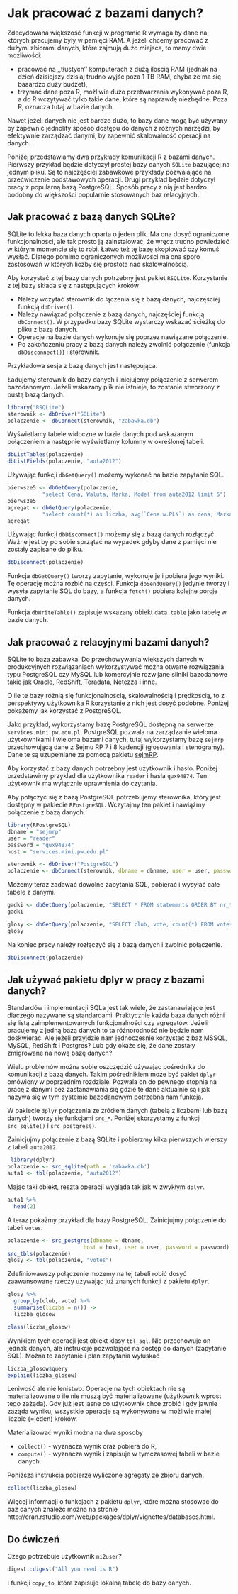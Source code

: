 # Jak pracować z bazami danych?
 
Zdecydowana większość funkcji w programie R wymaga by dane na których pracujemy były w pamięci RAM.
A jeżeli chcemy pracować z dużymi zbiorami danych, które zajmują dużo miejsca, to mamy dwie możliwości:

* pracować na ,,tłustych’’ komputerach z dużą ilością RAM (jednak na dzień dzisiejszy dzisiaj trudno wyjść poza 1 TB RAM, chyba że ma się baaardzo duży budżet),
* trzymać dane poza R, możliwie dużo przetwarzania wykonywać poza R, a do R wczytywać tylko takie dane, które są naprawdę niezbędne. Poza R, oznacza tutaj w bazie danych.

Nawet jeżeli danych nie jest bardzo dużo, to bazy dane mogą być używany by zapewnić jednolity sposób dostępu do danych z różnych narzędzi, by efektywnie zarządzać danymi, by zapewnić skalowalność operacji na danych.

Poniżej przedstawiamy dwa przykłady komunikacji R z bazami danych.
Pierwszy przykład będzie dotyczył prostej bazy danych `SQLite` bazującej na jednym pliku. Są to najczęściej zabawkowe przykłady pozwalające na przećwiczenie podstawowych operacji. Drugi przykład będzie dotyczył pracy z popularną bazą PostgreSQL. Sposób pracy z nią jest bardzo podobny do większości popularnie stosowanych baz relacyjnych.

## Jak pracować z bazą danych SQLite?

SQLite to lekka baza danych oparta o jeden plik. Ma ona dosyć ograniczone funkcjonalności, ale tak prosto ją zainstalować, że wręcz trudno powiedzieć w którym momencie się to robi. Łatwo też tę bazę skopiować czy komuś wysłać. Dlatego pomimo ograniczonych możliwości ma ona sporo zastosowań w których liczby się prostota nad skalowalnością.

Aby korzystać z tej bazy danych potrzebny jest pakiet `RSQLite`.
Korzystanie z tej bazy składa się z następujących kroków

* Należy wczytać sterownik do łączenia się z bazą danych, najczęściej funkcją `dbDriver()`.
* Należy nawiązać połączenie z bazą danych, najczęściej funkcją `dbConnect()`. W przypadku bazy SQLite wystarczy wskazać ścieżkę do pliku z bazą danych.
* Operacje na bazie danych wykonuje się poprzez nawiązane połączenie.
* Po zakończeniu pracy z bazą danych należy zwolnić połączenie (funkcja `dbDisconnect()`) i sterownik.

Przykładowa sesja z bazą danych jest następująca.

Ładujemy sterownik do bazy danych i inicjujemy połączenie z serwerem bazodanowym. Jeżeli wskazany plik nie istnieje, to zostanie stworzony z pustą bazą danych.

```r
library("RSQLite")
sterownik <- dbDriver("SQLite")
polaczenie <- dbConnect(sterownik, "zabawka.db")
```

Wyświetlamy tabele widoczne w bazie danych pod wskazanym połączeniem a następnie wyświetlamy kolumny w określonej tabeli.

```r
dbListTables(polaczenie)
dbListFields(polaczenie, "auta2012")
```

Używając funkcji `dbGetQuery()` możemy wykonać na bazie zapytanie SQL.

```r
pierwsze5 <- dbGetQuery(polaczenie, 
           "select Cena, Waluta, Marka, Model from auta2012 limit 5")
pierwsze5
agregat <- dbGetQuery(polaczenie, 
           "select count(*) as liczba, avg(`Cena.w.PLN`) as cena, Marka from auta2012 group by Marka limit 10")
agregat
```

Używając funkcji `dbDisconnect()` możemy się z bazą danych rozłączyć. Ważne jest by po sobie sprzątać na wypadek gdyby dane z pamięci nie zostały zapisane do pliku.

```r
dbDisconnect(polaczenie)
```

Funkcja `dbGetQuery()` tworzy zapytanie, wykonuje je i pobiera jego wyniki. Tę operację można rozbić na części. Funkcja `dbSendQuery()` jedynie tworzy i wysyła zapytanie SQL do bazy, a funkcja `fetch()` pobiera kolejne porcje danych.

Funkcja `dbWriteTable()` zapisuje wskazany obiekt `data.table` jako tabelę w bazie danych.


## Jak pracować z relacyjnymi bazami danych?

SQLite to baza zabawka. Do przechowywania większych danych w produkcyjnych rozwiązaniach wykorzystywać można otwarte rozwiązania typu PostgreSQL czy MySQL lub komercyjnie rozwijane silniki bazodanowe takie jak Oracle, RedShift, Teradata, Netezza i inne.

O ile te bazy różnią się funkcjonalnością, skalowalnością i prędkością, to z perspektywy użytkownika R korzystanie z nich jest dosyć podobne. Poniżej pokażemy jak korzystać z PostgreSQL.

Jako przykład, wykorzystamy bazę PostgreSQL dostępną na serwerze `services.mini.pw.edu.pl`. PostgreSQL pozwala na zarządzanie wieloma użytkownikami i wieloma bazami danych, tutaj wykorzystamy bazę `sejmrp` przechowującą dane z Sejmu RP 7 i 8 kadencji (głosowania i stenogramy). Dane te są uzupełniane za pomocą pakietu  [sejmRP](https://github.com/mi2-warsaw/sejmRP).

Aby korzystać z bazy danych potrzebny jest użytkownik i hasło. Poniżej przedstawimy przykład dla użytkownika `reader` i hasła `qux94874`. Ten użytkownik ma wyłącznie uprawnienia do czytania.

Aby połączyć się z bazą PostgreSQL potrzebujemy sterownika, który jest dostępny w pakiecie `RPostgreSQL`. Wczytajmy ten pakiet i nawiążmy połączenie z bazą danych.

```r
library(RPostgreSQL)
dbname = "sejmrp"
user = "reader"
password = "qux94874"
host = "services.mini.pw.edu.pl"

sterownik <- dbDriver("PostgreSQL")
polaczenie <- dbConnect(sterownik, dbname = dbname, user = user, password = password, host = host)
```

Możemy teraz zadawać dowolne zapytania SQL, pobierać i wysyłać całe tabele z danymi.

```r
gadki <- dbGetQuery(polaczenie, "SELECT * FROM statements ORDER BY nr_term_of_office, id_statement limit 1")
gadki

glosy <- dbGetQuery(polaczenie, "SELECT club, vote, count(*) FROM votes GROUP BY club, vote limit 12")
glosy  
```

Na koniec pracy należy rozłączyć się z bazą danych i zwolnić połączenie. 
  
```r
dbDisconnect(polaczenie)
```


## Jak używać pakietu dplyr w pracy z bazami danych?

Standardów i implementacji SQLa jest tak wiele, że zastanawiające jest dlaczego nazywane są standardami. Praktycznie każda baza danych różni się listą zaimplementowanych funkcjonalności czy agregatów. Jeżeli pracujemy z jedną bazą danych to ta różnorodność nie będzie nam doskwierać. Ale jeżeli przyjdzie nam jednocześnie korzystać z baz MSSQL, MySQL, RedShift i Postgres? Lub gdy okaże się, że dane zostały zmigrowane na nową bazę danych?

Wielu problemów można sobie oszczędzić używając pośrednika do komunikacji z bazą danych. Takim pośrednikiem może być pakiet `dplyr` omówiony w poprzednim rozdziale.
Pozwala on do pewnego stopnia na pracę z danymi bez zastanawiania się gdzie te dane aktualnie są i jak nazywa się w tym systemie bazodanowym potrzebna nam funkcja.

W pakiecie `dplyr` połączenia ze źródłem danych (tabelą z liczbami lub bazą danych) tworzy się funkcjami `src_*`. 
Poniżej skorzystamy z funkcji `src_sqlite()` i `src_postgres()`.


Zainicjujmy połączenie z bazą SQLite i pobierzmy kilka pierwszych wierszy z tabeli `auta2012`.

```r
 library(dplyr)
polaczenie <- src_sqlite(path = 'zabawka.db')
auta1 <- tbl(polaczenie, "auta2012")
```

Mając taki obiekt, reszta operacji wygląda tak jak w zwykłym `dplyr`.

```r
auta1 %>% 
  head(2)
```

A teraz pokażmy przykład dla bazy PostgreSQL. Zainicjujmy połączenie do tabeli `votes`.

```r
polaczenie <- src_postgres(dbname = dbname, 
                        host = host, user = user, password = password)
src_tbls(polaczenie)
glosy <- tbl(polaczenie, "votes")
```

Zdefiniowawszy połączenie możemy na tej tabeli robić dosyć zaawansowane rzeczy używając już znanych funkcji z pakietu `dplyr`.

```r
glosy %>% 
  group_by(club, vote) %>% 
  summarise(liczba = n()) ->
  liczba_glosow

class(liczba_glosow)
```

Wynikiem tych operacji jest obiekt klasy `tbl_sql`. Nie przechowuje on jednak danych, ale instrukcje pozwalające na dostęp do danych (zapytanie SQL). Można to zapytanie i plan zapytania wyłuskać

```r
liczba_glosow$query
explain(liczba_glosow)
```


Leniwość ale nie lenistwo. Operacje na tych obiektach nie są materializowane o ile nie muszą być materializowane (użytkownik wprost tego zażąda). Gdy już jest jasne co użytkownik chce zrobić i gdy jawnie zażąda wyniku, wszystkie operacje są wykonywane w możliwie małej liczbie (=jeden) kroków.

Materializować wyniki można na dwa sposoby

* `collect()` - wyznacza wynik oraz pobiera do R,
* `compute()` - wyznacza wynik i zapisuje w tymczasowej tabeli w bazie danych.

Poniższa instrukcja pobierze wyliczone agregaty ze zbioru danych.

```r
collect(liczba_glosow)
```

Więcej informacji o funkcjach z pakietu `dplyr`, które można stosowac do baz danych znaleźć można na stronie http://cran.rstudio.com/web/packages/dplyr/vignettes/databases.html.

## Do ćwiczeń

Czego potrzebuje użytkownik `mi2user`?

```r
digest::digest("All you need is R")
```

I funkcji `copy_to`, która zapisuje lokalną tabelę do bazy danych.
